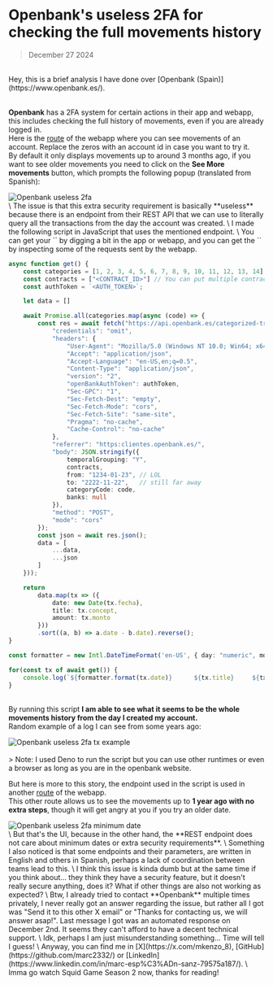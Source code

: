 
<Head>
    <title>Openbank's useless 2FA for checking the full movements history</title>
</Head>

# Openbank's useless 2FA for checking the full movements history

> December 27 2024
<br/>
Hey, this is a brief analysis I have done over [Openbank (Spain)](https://www.openbank.es/).

\
**Openbank** has a 2FA system for certain actions in their app and webapp, this includes checking the full history of movements, even if you are already logged in.
\
Here is the [route](https://clientes.openbank.es/myprofile/accounts/0000000/movements) of the webapp where you can see movements of an account. Replace the zeros with an account id in case you want to try it.
\
By default it only displays movements up to around 3 months ago, if you want to see older movements you need to click on the **See More movements** button, which prompts the following popup (translated from Spanish):
<br/>
<div class="flex justify-center items-center">
    <img src="/openbank_2fa_popup.png" alt="Openbank useless 2fa" align="middle" />
</div>
\
The issue is that this extra security requirement is basically **useless** because there is an endpoint from their REST API that we can use to literally query all the transactions from the day the account was created.
\
I made the following script in JavaScript that uses the mentioned endpoint.
\
You can get your `<CONTRACT_ID>` by digging a bit in the app or webapp, and you can get the `<AUTH_TOKEN>` by inspecting some of the requests sent by the webapp.
<br/>

```ts
async function get() {
    const categories = [1, 2, 3, 4, 5, 6, 7, 8, 9, 10, 11, 12, 13, 14];
    const contracts = ["<CONTRACT_ID>"] // You can put multiple contracts if you want
    const authToken = `<AUTH_TOKEN>`;

    let data = []

    await Promise.all(categories.map(async (code) => {
        const res = await fetch("https://api.openbank.es/categorized-transactions/listbycategorycontracts ", {
            "credentials": "omit",
            "headers": {
                "User-Agent": "Mozilla/5.0 (Windows NT 10.0; Win64; x64; rv:132.0) Gecko/20100101 Firefox/132.0",
                "Accept": "application/json",
                "Accept-Language": "en-US,en;q=0.5",
                "Content-Type": "application/json",
                "version": "2",
                "openBankAuthToken": authToken,
                "Sec-GPC": "1",
                "Sec-Fetch-Dest": "empty",
                "Sec-Fetch-Mode": "cors",
                "Sec-Fetch-Site": "same-site",
                "Pragma": "no-cache",
                "Cache-Control": "no-cache"
            },
            "referrer": "https:clientes.openbank.es/",
            "body": JSON.stringify({
                temporalGrouping: "Y",
                contracts,
                from: "1234-01-23", // LOL
                to: "2222-11-22",   // still far away
                categoryCode: code,
                banks: null
            }),
            "method": "POST",
            "mode": "cors"
        });
        const json = await res.json(); 
        data = [
            ...data,
            ...json
        ]
    }));

    return 
        data.map(tx => ({
            date: new Date(tx.fecha),
            title: tx.concept,
            amount: tx.monto
        }))
        .sort((a, b) => a.date - b.date).reverse();
}

const formatter = new Intl.DateTimeFormat('en-US', { day: "numeric", month: "long" });

for(const tx of await get()) {
    console.log(`${formatter.format(tx.date)}      ${tx.title}     ${tx.amount}`);
}
```
\
By running this script **I am able to see what it seems to be the whole movements history from the day I created my account.**
\
Random example of a log I can see from some years ago:
<br/>
<div class="flex justify-center items-center">
    <img src="/openbank_2fa_tx_example.png" alt="Openbank useless 2fa tx example" align="middle" />
</div>
<br/>
> Note: I used Deno to run the script but you can use other runtimes or even a browser as long as you are in the openbank website.
<br/>

But here is more to this story, the endpoint used in the script is used in another [route](https://clientes.openbank.es/myprofile/global/expenses-by-category/) of the webapp.
\
This other route allows us to see the movements up to **1 year ago with no extra steps**, though it will get angry at you if you try an older date.
<br/>
<div class="flex justify-center items-center">
    <img src="/openbank_2fa_minimum_date.png" alt="Openbank useless 2fa minimum date" align="middle" />
</div>
\
But that's the UI, because in the other hand, the **REST endpoint does not care about minimum dates or extra security requirements**.
\
Something I also noticed is that some endpoints and their parameters, are written in English and others in Spanish, perhaps a lack of coordination between teams lead to this.
\
I think this issue is kinda dumb but at the same time if you think about... they think they have a security feature, but it doesn't really secure anything, does it? What if other things are also not working as expected?
\
Btw, I already tried to contact **Openbank** multiple times privately, I never really got an answer regarding the issue, but rather all I got was "Send it to this other X email" or "Thanks for contacting us, we will answer asap!".
Last message I got was an automated response on December 2nd. It seems they can't afford to have a decent technical support.
\
Idk, perhaps I am just misunderstanding something... Time will tell I guess!
\
Anyway, you can find me in [X](https://x.com/mkenzo_8), [GitHub](https://github.com/marc2332/) or [LinkedIn](https://www.linkedin.com/in/marc-esp%C3%ADn-sanz-79575a187/).
\
Imma go watch Squid Game Season 2 now, thanks for reading!